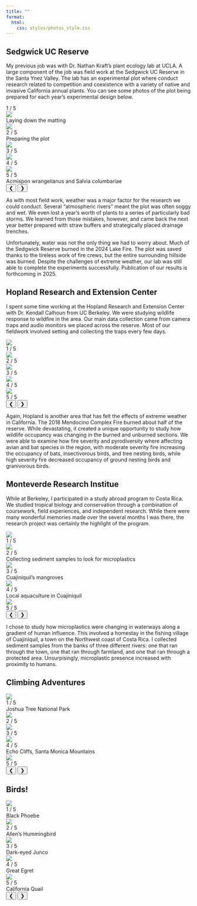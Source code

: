 ```yaml
---
title: ""
format: 
  html:
    css: styles/photos_style.css
---
```



<!-- SEDGWICK SLIDESHOW -->
## Sedgwick UC Reserve
My previous job was with Dr. Nathan Kraft's plant ecology lab at UCLA. A large component of the job was field work at the Sedgwick UC Reserve in the Santa Ynez Valley. The lab has an experimental plot where conduct research related to competition and coexistence with a variety of native and invasive California annual plants. You can see some photos of the plot being prepared for each year's experimental design below. 

<!-- Outer slideshow container -->
<div class="outer-slideshow-container">

<!-- Slideshow container -->
<div class="slideshow-container" id="slideshow4">

<!-- Full-width images with number and caption text -->
<div class="slideshow">
<div class="slide">
<div class="numbertext">1 / 5</div>
<img src="images/sedgwick/before_cutting.jpeg">
<div class="text">Laying down the matting</div>
</div>


<div class="slide">
<img src="images/sedgwick/cutting_circles.jpeg">
<div class="numbertext-dark">2 / 5</div>
<div class="text">Preparing the plot</div>
</div>


<div class="slide">
<img src="images/sedgwick/partial_clouds.jpeg">
<div class="numbertext">3 / 5</div>
<div class="text"></div>
</div>

<div class="slide">
<img src="images/sedgwick/rainy_road.jpeg">
<div class="numbertext">4 / 5</div>
<div class="text-dark"></div>
</div>

<div class="slide">
<img src="images/sedgwick/acwr_saco.jpeg">
<div class="numbertext-dark">5 / 5</div>
<div class="text">Acmispon wrangelianus and Salvia columbariae</div>
</div>

</div>

<!-- Buttons -->
<button class="prev" onclick="moveSlide('slideshow4', -1)">&#10094;</button>
<button class="next" onclick="moveSlide('slideshow4', 1)">&#10095;</button>
</div>
</div>


As with most field work, weather was a major factor for the research we could conduct. Several "atmospheric rivers" meant the plot was often soggy and wet. We even lost a year's worth of plants to a series of particularly bad storms. We learned from those mistakes, however, and came back the next year better prepared with straw buffers and strategically placed drainage trenches. 

Unfortunately, water was not the only thing we had to worry about. Much of the Sedgwick Reserve burned in the 2024 Lake Fire. The plot was saved thanks to the tireless work of fire crews, but the entire surrounding hillside was burned. Despite the challenges of extreme weather, our lab was still able to complete the experiments successfully. Publication of our results is forthcoming in 2025. 


<!-- HOPLAND SLIDESHOW -->
## Hopland Research and Extension Center
I spent some time working at the Hopland Research and Extension Center with Dr. Kendall Calhoun from UC Berkeley. We were studying wildlife response to wildfire in the area. Our main data collection came from camera traps and audio monitors we placed across the reserve. Most of our fieldwork involved setting and collecting the traps every few days. 

<!-- Outer slideshow container -->
<div class="outer-slideshow-container">

<!-- Slideshow container -->
<div class="slideshow-container" id="slideshow3">

<!-- Full-width images with number and caption text -->
<div class="slideshow">
<div class="slide">
<img src="images/hopland/hillside.jpeg">
<div class="numbertext">1 / 5</div>
<div class="text"></div>
</div>

<div class="slide">
<img src="images/hopland/house.jpeg">
<div class="numbertext">2 / 5</div>
<div class="text"></div>
</div>

<div class="slide">
<img src="images/hopland/bee.jpeg">
<div class="numbertext-dark">3 / 5</div>
<div class="text-dark"></div>
</div>

<div class="slide">
<img src="images/hopland/red_tree.jpeg">
<div class="numbertext">4 / 5</div>
<div class="text"></div>
</div>

<div class="slide">
<img src="images/hopland/grove.jpeg">
<div class="numbertext">5 / 5</div>
<div class="text"></div>
</div>

</div>

<!-- Buttons -->
<button class="prev" onclick="moveSlide('slideshow3', -1)">&#10094;</button>
<button class="next" onclick="moveSlide('slideshow3', 1)">&#10095;</button>
</div>
</div>


Again, Hopland is another area that has felt the effects of extreme weather in California. The 2018 Mendocino Complex Fire burned about half of the reserve. While devastating, it created a unique opportunity to study how wildlife occupancy was changing in the burned and unburned sections. We were able to examine how fire severity and pyrodiversity where affecting avian and bat species in the region, with moderate severity fire increasing the occupancy of bats, insectivorous birds, and tree nesting birds, while high severity fire decreased occupancy of ground nesting birds and granivorous birds. 


<!-- COSTA RICA SLIDESHOW -->
## Monteverde Research Institue
While at Berkeley, I participated in a study abroad program to Costa Rica. We studied tropical biology and conservation through a combination of coursework, field experiences, and independent research. While there were many wonderful memories made over the several months I was there, the research project was certainly the highlight of the program.

<!-- Outer slideshow container -->
<div class="outer-slideshow-container">

<!-- Slideshow container -->
<div class="slideshow-container" id="slideshow5">

<!-- Full-width images with number and caption text -->
<div class="slideshow">
<div class="slide">
<img src="images/cr/forest/log_landscape.jpeg">
<div class="numbertext">1 / 5</div>
<div class="text"></div>
</div>

<div class="slide">
<img src="images/cr/ocean/kayak_2.jpeg">
<div class="numbertext-dark">2 / 5</div>
<div class="text">Collecting sediment samples to look for microplastics</div>
</div>

<div class="slide">
<img src="images/cr/ocean/mangrove.jpeg">
<div class="numbertext">3 / 5</div>
<div class="text">Cuajiniquil's mangroves</div>
</div>

<div class="slide">
<img src="images/cr/ocean/aquaculture.jpeg">
<div class="numbertext">4 / 5</div>
<div class="text">Local aquaculture in Cuajiniquil</div>
</div>

<div class="slide">
<img src="images/cr/forest/red_road.jpeg">
<div class="numbertext">5 / 5</div>
<div class="text"></div>
</div>

</div>

<!-- Buttons -->
<button class="prev" onclick="moveSlide('slideshow5', -1)">&#10094;</button>
<button class="next" onclick="moveSlide('slideshow5', 1)">&#10095;</button>
</div>
</div>

I chose to study how microplastics were changing in waterways along a gradient of human influence. This involved a homestay in the fishing village of Cuajiniquil, a town on the Northwest coast of Costa Rica. I collected sediment samples from the banks of three different rivers: one that ran through the town, one that ran through farmland, and one that ran through a protected area. Unsurpisingly, microplastic presence increased with proximity to humans. 

<!-- CLIMBING SLIDESHOW -->
## Climbing Adventures

<!-- Outer slideshow container -->
<div class="outer-slideshow-container">

<!-- Slideshow container -->
<div class="slideshow-container" id="slideshow2">

<!-- Full-width images with number and caption text -->
<div class="slideshow">
<div class="slide">
<img src="images/climbing/jtree_walk.jpeg">
<div class="numbertext-dark">1 / 5</div>
<div class="text-dark">Joshua Tree National Park</div>
</div>

<div class="slide">
<img src="images/climbing/jtree_guide.jpeg">
<div class="numbertext">2 / 5</div>
<div class="text"></div>
</div>

<div class="slide">
<img src="images/climbing/bishop_knot.jpeg">
<div class="numbertext">3 / 5</div>
<div class="text"></div>
</div>

<div class="slide">
<img src="images/climbing/echo_cliffs.jpeg">
<div class="numbertext">4 / 5</div>
<div class="text">Echo Cliffs, Santa Monica Mountains </div>
</div>

<div class="slide">
<img src="images/climbing/flake_rope.jpeg">
<div class="numbertext">5 / 5</div>
<div class="text"></div>
</div>

</div> 

<!-- Buttons -->
<button class="prev" onclick="moveSlide('slideshow2', -1)">&#10094;</button>
<button class="next" onclick="moveSlide('slideshow2', 1)">&#10095;</button>
</div>
</div>

<!-- BIRD SLIDESHOW -->
## Birds!

<!-- Outer slideshow container -->
<div class="outer-slideshow-container">

<!-- Slideshow container -->
<div class="slideshow-container" id="slideshow1">

<!-- Full-width images with number and caption text -->
<div class="slideshow">
<div class="slide">
<img src="images/bird/black_phoebe.jpeg">
<div class="numbertext">1 / 5</div>
<div class="text">Black Phoebe</div>
</div>


<div class="slide">
<img src="images/bird/allens.jpeg">
<div class="numbertext">2 / 5</div>
<div class="text">Allen's Hummingbird</div>
</div>

<div class="slide">
<img src="images/bird/junco.jpeg">
<div class="numbertext-dark">3 / 5</div>
<div class="text-dark">Dark-eyed Junco</div>
</div>

<div class="slide">
<img src="images/bird/heron.jpeg">
<div class="numbertext">4 / 5</div>
<div class="text">Great Egret</div>
</div>

<div class="slide">
<img src="images/bird/quail.jpeg">
<div class="numbertext">5 / 5</div>
<div class="text-dark">California Quail</div>
</div>

</div>

<!-- Buttons -->
<button class="prev" onclick="moveSlide('slideshow1', -1)">&#10094;</button>
<button class="next" onclick="moveSlide('slideshow1', 1)">&#10095;</button>
</div>
</div>


<script>
function moveSlide(slideshowId, direction) {
  const slideshowContainer = document.getElementById(slideshowId);
  const slides = slideshowContainer.querySelectorAll('.slide');
  
  // Get the current index from the data attribute
  let currentSlideIndex = parseInt(slideshowContainer.getAttribute('data-current-index'), 10);

  // Update the index based on the direction
  currentSlideIndex += direction;

  // Make sure the index wraps around:
  if (currentSlideIndex >= slides.length) {
    currentSlideIndex = 0;  // Wrap around to the first slide
  } else if (currentSlideIndex < 0) {
    currentSlideIndex = slides.length - 1;  // Wrap around to the last slide
  }

  // Show the slide at the updated index
  showSlide(slideshowId, currentSlideIndex);

  // Update the index in the data attribute
  slideshowContainer.setAttribute('data-current-index', currentSlideIndex);
}

function showSlide(slideshowId, index) {
  const slides = document.querySelectorAll(`#${slideshowId} .slide`);
  
  // Hide all slides first
  slides.forEach(slide => slide.style.display = 'none');
  
  // Show the slide at the specified index
  slides[index].style.display = 'block';
}

document.addEventListener("DOMContentLoaded", function () {
  // Initialize all slideshows on page load
  const allSlideshows = document.querySelectorAll('.slideshow-container');
  allSlideshows.forEach(slideshow => {
    const slideshowId = slideshow.id;
    // Initialize each slideshow to show the first slide
    showSlide(slideshowId, 0);
    // Set the initial current index
    slideshow.setAttribute('data-current-index', 0);
  });
});

</script>
